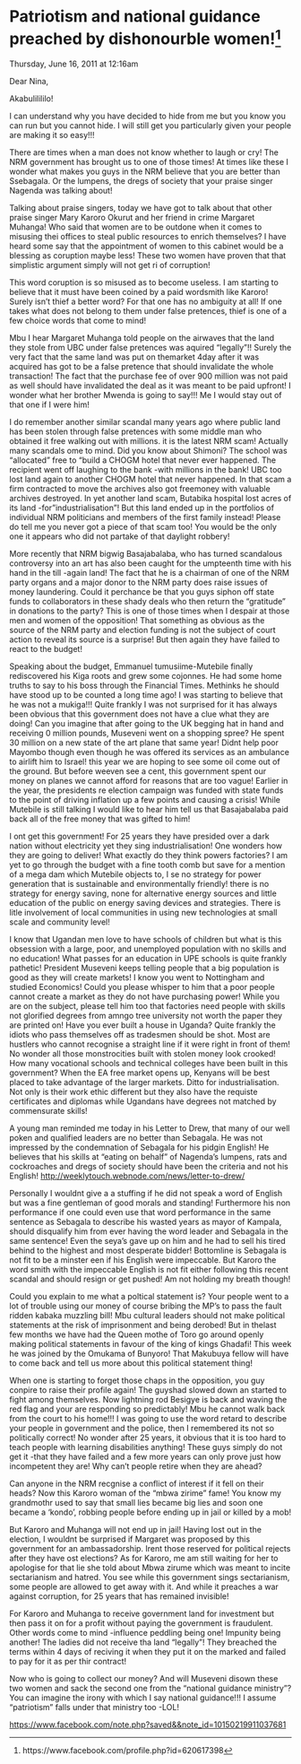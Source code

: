 # Patriotism and national guidance preached by dishonourble women!^[https://www.facebook.com/profile.php?id=620617398]

Thursday, June 16, 2011 at 12:16am


Dear Nina,

Akabulilililo!

I can understand why you have decided to hide from me but you know you can run but you cannot hide. I will still get you particularly given your people are making it so easy!!!

There are times when a man does not know whether to laugh or cry! The NRM government has brought us to one of those times! At times like these I wonder what makes you guys in the NRM believe that you are better than Ssebagala. Or the lumpens, the dregs of society that your praise singer Nagenda was talking about!

Talking about praise singers, today we have got to talk about that other praise singer Mary Karoro Okurut and her friend in crime Margaret Muhanga! Who said that women are to be outdone when it comes to misusing thei offices to steal public resources to enrich themselves? I have heard some say that the appointment of women to this cabinet would be a blessing as coruption maybe less! These two women have proven that that simplistic argument simply will not get ri of corruption!

This word coruption is so misused as to become useless. I am starting to believe that it must have been coined by a paid wordsmith like Karoro! Surely isn't thief a better word? For that one has no ambiguity at all! If one takes what does not belong to them under false pretences, thief is one of a few choice words that come to mind!

Mbu I hear Margaret Muhanga told people on the airwaves that the land they stole from UBC under false pretences was aquired "legally"!! Surely the very fact that the same land was put on themarket 4day after it was acquired has got to be a false pretence that should invalidate the whole transaction! The fact that the purchase fee of over 900 million was not paid as well should have invalidated the deal as it was meant to be paid upfront! I wonder what her brother Mwenda is going to say!!! Me I would stay out of that one if I were him!

I do remember another similar scandal many years ago where public land has been stolen through false pretences with some middle man who obtained it free walking out with millions. it is the latest NRM scam! Actually many scandals ome to mind. Did you know about Shimoni? The school was "allocated" free to "build a CHOGM hotel that never ever happened. The recipient went off laughing to the bank -with millions in the bank! UBC too lost land again to another CHOGM hotel that never happened. In that scam a firm contracted to move the archives also got freemoney with valuable archives destroyed. In yet another land scam, Butabika hospital lost acres of its land -for "industrialisation"! But this land ended up in the portfolios of individual NRM politicians and members of the first family instead! Please do tell me you never got a piece of that scam too! You would be the only one it appears who did not partake of that daylight robbery!

More recently that NRM bigwig Basajabalaba, who has turned scandalous controversy into an art has also been caught for the umpteenth time with his hand in the till -again land! The fact that he is a chairman of one of the NRM party organs and a major donor to the NRM party does raise issues of money laundering. Could it perchance be that you guys siphon off state funds to collaborators in these shady deals who then return the "gratitude" in donations to the party? This is one of those times when I despair at those men and women of the opposition! That something as obvious as the source of the NRM party and election funding is not the subject of court action to reveal its source is a surprise! But then again they have failed to react to the budget!

Speaking about the budget, Emmanuel tumusiime-Mutebile finally rediscovered his Kiga roots and grew some cojonnes. He had some home truths to say to his boss through the Financial Times. Methinks he should have stood up to be counted a long time ago! I was starting to believe that he was not a mukiga!!! Quite frankly I was not surprised for it has always been obvious that this government does not have a clue what they are doing! Can you imagine that after going to the UK begging hat in hand and receiving 0 million pounds, Museveni went on a shopping spree? He spent 30 million on a new state of the art plane that same year! Didnt help poor Mayombo though even though he was offered its services as an ambulance to airlift him to Israel! this year we are hoping to see some oil come out of the ground. But before weeven see a cent, this government spent our money on planes we cannot afford for reasons that are too vague! Earlier in the year, the presidents re election campaign was funded with state funds to the point of driving inflation up a few points and causing a crisis! While Mutebile is still talking I would like to hear him tell us that Basajabalaba paid back all of the free money that was gifted to him!

I ont get this government! For 25 years they have presided over a dark nation without electricity yet they sing industrialisation! One wonders how they are going to deliver! What exactly do they think powers factories? I am yet to go through the budget with a fine tooth comb but save for a mention of a mega dam which Mutebile objects to, I se no strategy for power generation that is sustainable and environmentally friendly! there is no strategy for energy saving, none for alternative energy sources and little education of the public on energy saving devices and strategies. There is litle involvement of local communities in using new technologies at small scale and community level!

I know that Ugandan men love to have schools of children but what is this obsession with a large, poor, and unemployed population with no skills and no education! What passes for an education in UPE schools is quite frankly pathetic! President Museveni keeps telling people that a big population is good as they will create markets! I know you went to Nottingham and studied Economics! Could you please whisper to him that a poor people cannot create a market as they do not have purchasing power! While you are on the subject, please tell him too that factories need people with skills not glorified degrees from amngo tree university not worth the paper they are printed on! Have you ever built a house in Uganda? Quite frankly the idiots who pass themselves off as tradesmen should be shot. Most are hustlers who cannot recognise a straight line if it were right in front of them! No wonder all those monstrocities built with stolen money look crooked! How many vocational schools and technical colleges have been built in this government? When the EA free market opens up, Kenyans will be best placed to take advantage of the larger markets. Ditto for industrialisation. Not only is their work ethic different but they also have the requiste certificates and diplomas while Ugandans have degrees not matched by commensurate skills! 

A young man reminded me today in his Letter to Drew, that many of our well poken and qualified leaders are no better than Sebagala. He was not impressed by the condemnation of Sebagala for his pidgin English! He believes that his skills at "eating on behalf" of Nagenda's lumpens, rats and cockroaches and dregs of society should have been the criteria and not his English! [http://weeklytouch.webnode.com/news/letter-to-drew/](http://weeklytouch.webnode.com/news/letter-to-drew/)

Personally I wouldnt give a a stuffing if he did not speak a word of English but was a fine gentleman of good morals and standing! Furthermore his non performance if one could even use that word performance in the same sentence as Sebagala to describe his wasted years as mayor of Kampala, should disqualify him from ever having the word leader and Sebagala in the same sentence! Even the seya's gave up on him and he had to sell his tired behind to the highest and most desperate bidder! Bottomline is Sebagala is not fit to be a minster een if his English were impeccable. But Karoro the word smith with the impeccable English is not fit either following this recent scandal and should resign or get pushed! Am not holding my breath though!

Could you explain to me what a poltical statement is? Your people went to a lot of trouble using our money of course bribing the MP's to pass the fault ridden kabaka muzzling bill! Mbu cultural leaders should not make political statements at the risk of imprisonment and being derobed! But in thelast few months we have had the Queen mothe of Toro go around openly making political statements in favour of the king of kings Ghadafi! This week he was joined by the Omukama of Bunyoro! That Makubuya fellow will have to come back and tell us more about this political statement thing!

When one is starting to forget those chaps in the opposition, you guy conpire to raise their profile again! The guyshad slowed down an started to fight among themselves. Now lightning rod Besigye is back and waving the red flag and your are responding so predictably! Mbu he cannot walk back from the court to his home!!! I was going to use the word retard to describe your people in government and the police, then I remembered its not so politically correct! No wonder after 25 years, it obvious that it is too hard to teach people with learning disabilities anything! These guys simply do not get it -that they have failed and a few more years can only prove just how incompetent they are! Why can't people retire when they are ahead?

Can anyone in the NRM recgnise a conflict of interest if it fell on their heads? Now this Karoro woman of the "mbwa zirime" fame! You know my grandmothr used to say that small lies became big lies and soon one became a 'kondo', robbing people before ending up in jail or killed by a mob!

But Karoro and Muhanga will not end up in jail! Having lost out in the election, I wouldnt be surprised if Margaret was proposed by this government for an ambassadorship. Irent those reserved for political rejects after they have ost elections? As for Karoro, me am still waiting for her to apologise for that lie she told about Mbwa zirume which was meant to incite sectarianism and hatred. You see while this government sings sectarianism, some people are allowed to get away with it. And while it preaches a war against corruption, for 25 years that has remained invisible!

For Karoro and Muhanga to receive government land for investment but then pass it on for a profit without paying the government is fraudulent. Other words come to mind -influence peddling being one! Impunity being another! The ladies did not receive tha land "legally"! They breached the terms within 4 days of reciving it when they put it on the marked and failed to pay for it as per thir contract!

Now who is going to collect our money? And will Museveni disown these two women and sack the second one from the "national guidance ministry"? You can imagine the irony with which I say national guidance!!! I assume "patriotism" falls under that ministry too -LOL!

[https://www.facebook.com/note.php?saved&&note_id=10150219911037681](https://www.facebook.com/note.php?saved&&note_id=10150219911037681)
